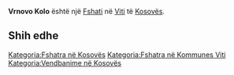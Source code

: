 {{Fshat në Kosovës
 | Emri                = Vrnovo Kolo
 | EmriAlt                = Vernakolla,Vernakolle,Vernavokolle,Vrnaokolo,Vrnavo Kolo,Vrnavokolo,Vrnovo Kolo,Vërnakolla,Vërnakollë,Vërnavokollë,Врнавоколо,Врново Коло
 | Emri (Rasa dhanore) = 
 | Figura              = 
 | Shteti              = Kosovës
 | Komuna              = Viti
 | Kodi postar         = 
 | Sipërfaqja          = 

 | Popullsia           = 

 | Regj. i popullsisë  = 
 | Dend. e popullsisë  = 
 | Faqja zyrtare       = 
 <!--- Koordinatat ----> 
 | Gjerësia            = 42.30472
 | Gjatësia            = 21.47083
 | Lartësia            = 
}}
'''Vrnovo Kolo''' është një [[Fshati]] në [[Viti]] të [[Kosovës]].

<!-- == Gjeografia == -->
<!-- == Historia == -->
<!-- == Demografia == -->
== Shih edhe ==
{{Komuna Viti}}
{{Kosovo-Administrata-Cung}}

[[Kategoria:Fshatra në Kosovës]]
[[Kategoria:Fshatra në Kommunes Viti]]
[[Kategoria:Vendbanime në Kosovës]]